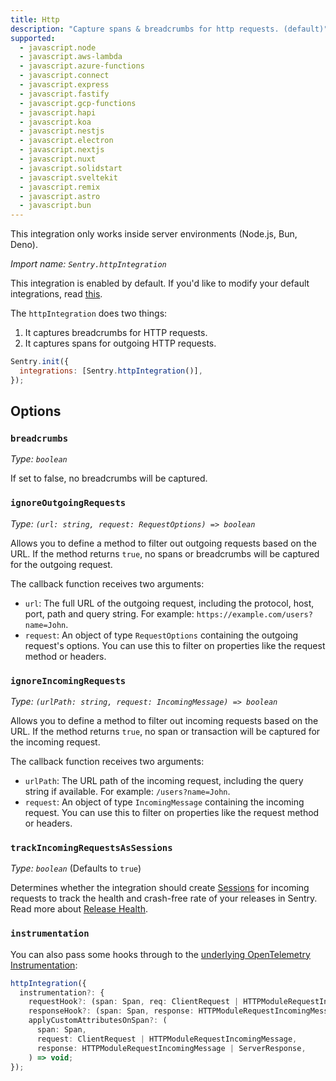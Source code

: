 ```yaml
---
title: Http
description: "Capture spans & breadcrumbs for http requests. (default)"
supported:
  - javascript.node
  - javascript.aws-lambda
  - javascript.azure-functions
  - javascript.connect
  - javascript.express
  - javascript.fastify
  - javascript.gcp-functions
  - javascript.hapi
  - javascript.koa
  - javascript.nestjs
  - javascript.electron
  - javascript.nextjs
  - javascript.nuxt
  - javascript.solidstart
  - javascript.sveltekit
  - javascript.remix
  - javascript.astro
  - javascript.bun
---
```


<Alert level="info">

This integration only works inside server environments (Node.js, Bun, Deno).

</Alert>

_Import name: `Sentry.httpIntegration`_

This integration is enabled by default. If you'd like to modify your default integrations, read [this](./../#modifying-default-integrations).

The `httpIntegration` does two things:

1. It captures breadcrumbs for HTTP requests.
2. It captures spans for outgoing HTTP requests.

```JavaScript
Sentry.init({
  integrations: [Sentry.httpIntegration()],
});
```

## Options

### `breadcrumbs`

_Type: `boolean`_

If set to false, no breadcrumbs will be captured.

### `ignoreOutgoingRequests`

_Type: `(url: string, request: RequestOptions) => boolean`_

Allows you to define a method to filter out outgoing requests based on the URL. If the method returns `true`, no spans or breadcrumbs will be captured for the outgoing request.

The callback function receives two arguments:

- `url`: The full URL of the outgoing request, including the protocol, host, port, path and query string. For example: `https://example.com/users?name=John`.
- `request`: An object of type `RequestOptions` containing the outgoing request's options. You can use this to filter on properties like the request method or headers.

### `ignoreIncomingRequests`

_Type: `(urlPath: string, request: IncomingMessage) => boolean`_

Allows you to define a method to filter out incoming requests based on the URL. If the method returns `true`, no span or transaction will be captured for the incoming request.

The callback function receives two arguments:

- `urlPath`: The URL path of the incoming request, including the query string if available. For example: `/users?name=John`.
- `request`: An object of type `IncomingMessage` containing the incoming request. You can use this to filter on properties like the request method or headers.

### `trackIncomingRequestsAsSessions`

_Type: `boolean`_ (Defaults to `true`)

Determines whether the integration should create [Sessions](/product/releases/health/#sessions) for incoming requests to track the health and crash-free rate of your releases in Sentry.
Read more about [Release Health](/product/releases/health/).

### `instrumentation`

You can also pass some hooks through to the [underlying OpenTelemetry Instrumentation](https://www.npmjs.com/package/@opentelemetry/instrumentation-http):

```typescript
httpIntegration({
  instrumentation?: {
    requestHook?: (span: Span, req: ClientRequest | HTTPModuleRequestIncomingMessage) => void;
    responseHook?: (span: Span, response: HTTPModuleRequestIncomingMessage | ServerResponse) => void;
    applyCustomAttributesOnSpan?: (
      span: Span,
      request: ClientRequest | HTTPModuleRequestIncomingMessage,
      response: HTTPModuleRequestIncomingMessage | ServerResponse,
    ) => void;
});
```
